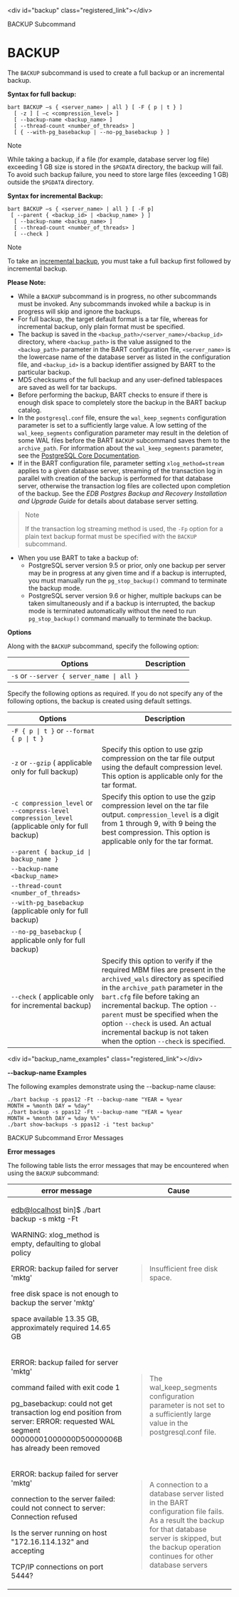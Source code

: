 \<div id="backup" class="registered\_link"\>\</div\>

<div class="index">

BACKUP Subcommand

</div>

# BACKUP

The `BACKUP` subcommand is used to create a full backup or an incremental backup.

**Syntax for full backup:**

``` text
bart BACKUP –s { <server_name> | all } [ -F { p | t } ]
  [ -z ] [ –c <compression_level> ]
  [ --backup-name <backup_name> ]
  [ --thread-count <number_of_threads> ]
  [ { --with-pg_basebackup | --no-pg_basebackup } ]
```

<div class="note">

<div class="title">

Note

</div>

While taking a backup, if a file (for example, database server log file) exceeding 1 GB size is stored in the `$PGDATA` directory, the backup will fail. To avoid such backup failure, you need to store large files (exceeding 1 GB) outside the `$PGDATA` directory.

</div>

**Syntax for incremental Backup:**

``` text
bart BACKUP –s { <server_name> | all } [ -F p]
 [ --parent { <backup_id> | <backup_name> } ]
  [ --backup-name <backup_name> ]
  [ --thread-count <number_of_threads> ]
  [ --check ]
```

<div class="note">

<div class="title">

Note

</div>

To take an [incremental backup](#block-level_incremental_backup), you must take a full backup first followed by incremental backup.

</div>

**Please Note:**

  - While a `BACKUP` subcommand is in progress, no other subcommands must be invoked. Any subcommands invoked while a backup is in progress will skip and ignore the backups.
  - For full backup, the target default format is a tar file, whereas for incremental backup, only plain format must be specified.
  - The backup is saved in the `<backup_path>/<server_name>/<backup_id>` directory, where `<backup_path>` is the value assigned to the `<backup_path>` parameter in the BART configuration file, `<server_name>` is the lowercase name of the database server as listed in the configuration file, and `<backup_id>` is a backup identifier assigned by BART to the particular backup.
  - MD5 checksums of the full backup and any user-defined tablespaces are saved as well for tar backups.
  - Before performing the backup, BART checks to ensure if there is enough disk space to completely store the backup in the BART backup catalog.
  - In the `postgresql.conf` file, ensure the `wal_keep_segments` configuration parameter is set to a sufficiently large value. A low setting of the `wal_keep_segments` configuration parameter may result in the deletion of some WAL files before the BART `BACKUP` subcommand saves them to the `archive_path`. For information about the `wal_keep_segments` parameter, see the [PostgreSQL Core Documentation](https://www.postgresql.org/docs/current/static/runtime-config-replication.html).
  - If in the BART configuration file, parameter setting `xlog_method=stream` applies to a given database server, streaming of the transaction log in parallel with creation of the backup is performed for that database server, otherwise the transaction log files are collected upon completion of the backup. See the *EDB Postgres Backup and Recovery Installation and Upgrade Guide* for details about database server setting.

> 
> 
> <div class="note">
> 
> <div class="title">
> 
> Note
> 
> </div>
> 
> If the transaction log streaming method is used, the `-Fp` option for a plain text backup format must be specified with the `BACKUP` subcommand.
> 
> </div>

  - When you use BART to take a backup of:
      - PostgreSQL server version 9.5 or prior, only one backup per server may be in progress at any given time and if a backup is interrupted, you must manually run the `pg_stop_backup()` command to terminate the backup mode.
      - PostgreSQL server version 9.6 or higher, multiple backups can be taken simultaneously and if a backup is interrupted, the backup mode is terminated automatically without the need to run `pg_stop_backup()` command manually to terminate the backup.

**Options**

Along with the `BACKUP` subcommand, specify the following option:

| Options                                   | Description                                                                                                                                                                                                                                                                                                                                                                                                                    |
| ----------------------------------------- | ------------------------------------------------------------------------------------------------------------------------------------------------------------------------------------------------------------------------------------------------------------------------------------------------------------------------------------------------------------------------------------------------------------------------------ |
| `-s` or `--server { server_name \| all }` | | `server_name` is the database server name to be backed up as specified in the BART configuration file. If `all` is specified, all servers are backed up. This option is mandatory. | If `all` is specified, and a connection to a database server listed in the BART configuration file cannot be opened, the backup for that database server is skipped, but the backup operation continues for the other database servers. |

Specify the following options as required. If you do not specify any of the following options, the backup is created using default settings.

| Options                                                                                          | Description                                                                                                                                                                                                                                                                                                                                                                                                                                                                                                                                                                                                                                                                                                                                                                                                                                                                                                                                                                                                                                                                                                      |
| ------------------------------------------------------------------------------------------------ | ---------------------------------------------------------------------------------------------------------------------------------------------------------------------------------------------------------------------------------------------------------------------------------------------------------------------------------------------------------------------------------------------------------------------------------------------------------------------------------------------------------------------------------------------------------------------------------------------------------------------------------------------------------------------------------------------------------------------------------------------------------------------------------------------------------------------------------------------------------------------------------------------------------------------------------------------------------------------------------------------------------------------------------------------------------------------------------------------------------------- |
| `-F { p \| t }` or `--format { p \| t }`                                                         | | Specify this option to provide the backup file format. Use `p` for plain text or `t` for tar. If the option is omitted, the default is tar format. | For taking incremental backups, the option `-Fp` must be specified.                                                                                                                                                                                                                                                                                                                                                                                                                                                                                                                                                                                                                                                                                                                                                                                                                                                                                       |
| `-z` or `--gzip` ( applicable only for full backup)                                              | Specify this option to use gzip compression on the tar file output using the default compression level. This option is applicable only for the tar format.                                                                                                                                                                                                                                                                                                                                                                                                                                                                                                                                                                                                                                                                                                                                                                                                                                                                                                                                                       |
| `-c compression_level` or `--compress-level compression_level` (applicable only for full backup) | Specify this option to use the gzip compression level on the tar file output. `compression_level` is a digit from 1 through 9, with 9 being the best compression. This option is applicable only for the tar format.                                                                                                                                                                                                                                                                                                                                                                                                                                                                                                                                                                                                                                                                                                                                                                                                                                                                                             |
| `--parent { backup_id \| backup_name }`                                                          | | Specify this option to take an incremental backup. `<backup_id>` is the backup identifier of a parent backup. `<backup_name>` is the user-defined alphanumeric name of a parent backup. | The parent is a backup taken prior to the incremental backup. The parent backup can be either a full backup or an incremental backup. | The option `–Fp` must be specified since an incremental backup can only be taken in plain text format. | An incremental backup cannot be taken on a standby database server. See [Block-Level Incremental Backup](#block-level_incremental_backup) for additional information on incremental backups.                                                                                                                                                                                                                                                                                                                                                                                                                                                                        |
| `--backup-name <backup_name>`                                                                    | | Specify this option to assign a user-defined, alphanumeric friendly name to the backup. The maximum permitted length of backup name is 49 characters. | The backup name may include the following variables to be substituted by the timestamp values when the backup is taken: 1) `%year` – 4-digit year, 2) `%month` – 2-digit month, 3) `%day` – 2-digit day, 4) `%hour` 2-digit hour, 5) `%minute` – 2-digit minute, and 6) `%second` – 2-digit second. | To include the percent sign (`%`) as a character in the backup name, specify `%%` in the alphanumeric string. | If the backup name contains space characters (i.e. more than one word) or when referenced with the option `-i` by other subcommands (such as `restore`), enclose the string in single quotes or double quotes. See [backup name examples](#backup_name_examples). | If the `--backup-name` option is not specified, and the `backup_name` parameter is not set for this database server in the BART configuration file, then the backup can only be referenced in other BART subcommands by the BART assigned backup identifier. |
| `--thread-count <number_of_threads>`                                                             | | Use this option to use the number of worker threads to run in parallel to copy blocks for a backup. | If the option `--thread-count` is omitted, then the `thread_count` parameter in the BART configuration file applicable to this database server is used. | If the option `--thread-count` is not enabled for this database server, then the `thread_count` setting in the global section of the BART configuration file is used. | If the option `--thread-count` is not set in the global section as well, the default number of threads is 1. | If parallel backup is run with N number of worker threads, then it will initiate N+ 1 concurrent connections with the server. | Thread count will not be effective if backup is taken on a standby server. | For more information about the `--thread-count` parameter, see the [EDB Postgres Backup and Recovery Installation and Upgrade Guide'](https://www.enterprisedb.com/edb-docs/)                                                                                                                                                              |
| `--with-pg_basebackup` (applicable only for full backup)                                         | | Specify this option to use `pg_basebackup` to take a full backup. The number of thread counts in effect is ignored as given by the `thread_count` parameter in the BART configuration file. | When taking a full backup, if the thread count in effect is greater than `1`, then the `pg_basebackup` utility is not used to take the full backup (parallel worker threads are used) unless the option `--with-pg_basebackup` is specified with the `BACKUP` subcommand.                                                                                                                                                                                                                                                                                                                                                                                                                                                                                                                                                                                                                                        |
| `--no-pg_basebackup` ( applicable only for full backup)                                          | | Specify this option if you do not want `pg_basebackup` to be used to take a full backup. | When taking a full backup, if the thread count in effect is only `1`, then the `pg_basebackup` utility is used to take the full backup unless the option `--no-pg_basebackup` is specified with the `BACKUP` subcommand.                                                                                                                                                                                                                                                                                                                                                                                                                                                                                                                                                                                                                                                                                                                                                                                            |
| `--check` ( applicable only for incremental backup)                                              | Specify this option to verify if the required MBM files are present in the `archived_wals` directory as specified in the `archive_path` parameter in the `bart.cfg` file before taking an incremental backup. The option `--parent` must be specified when the option `--check` is used. An actual incremental backup is not taken when the option `--check` is specified.                                                                                                                                                                                                                                                                                                                                                                                                                                                                                                                                                                                                                                                                                                                                       |

\<div id="backup\_name\_examples" class="registered\_link"\>\</div\>

**--backup-name Examples**

The following examples demonstrate using the --backup-name clause:

``` text
./bart backup -s ppas12 -Ft --backup-name "YEAR = %year
MONTH = %month DAY = %day"
./bart backup -s ppas12 -Ft --backup-name "YEAR = %year
MONTH = %month DAY = %day %%"
./bart show-backups -s ppas12 -i "test backup"
```

<div class="index">

BACKUP Subcommand Error Messages

</div>

**Error messages**

The following table lists the error messages that may be encountered when using the `BACKUP` subcommand:

<table>
<colgroup>
<col style="width: 43%" />
<col style="width: 56%" />
</colgroup>
<thead>
<tr class="header">
<th>error message</th>
<th>Cause</th>
</tr>
</thead>
<tbody>
<tr class="odd">
<td><p><a href="mailto:edb@localhost">edb@localhost</a> bin]$ ./bart backup -s mktg -Ft</p>
<p>WARNING: xlog_method is empty, defaulting to global policy</p>
<p>ERROR: backup failed for server 'mktg'</p>
<p>free disk space is not enough to backup the server 'mktg'</p>
<p>space available 13.35 GB, approximately required 14.65 GB</p></td>
<td><blockquote>
<p>Insufficient free disk space.</p>
</blockquote></td>
</tr>
<tr class="even">
<td><p>ERROR: backup failed for server 'mktg'</p>
<p>command failed with exit code 1</p>
<p>pg_basebackup: could not get transaction log end position from server: ERROR: requested WAL segment 00000001000000D50000006B has already been removed</p></td>
<td><blockquote>
<p>The wal_keep_segments configuration parameter is not set to a sufficiently large value in the postgresql.conf file.</p>
</blockquote></td>
</tr>
<tr class="odd">
<td><p>ERROR: backup failed for server 'mktg'</p>
<p>connection to the server failed: could not connect to server: Connection refused</p>
<p>Is the server running on host "172.16.114.132" and accepting</p>
<p>TCP/IP connections on port 5444?</p></td>
<td><blockquote>
<p>A connection to a database server listed in the BART configuration file fails. As a result the backup for that database server is skipped, but the backup operation continues for other database servers</p>
</blockquote></td>
</tr>
</tbody>
</table>
